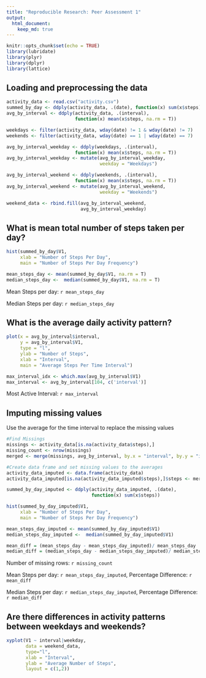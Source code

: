 ```yaml
---
title: "Reproducible Research: Peer Assessment 1"
output: 
  html_document:
    keep_md: true
---
```

```r
knitr::opts_chunk$set(echo = TRUE)
library(lubridate)
library(plyr)
library(dplyr)
library(lattice)
```

## Loading and preprocessing the data
```r
activity_data <- read.csv("activity.csv")
summed_by_day <- ddply(activity_data, .(date), function(x) sum(x$steps))
avg_by_interval <- ddply(activity_data, .(interval), 
                         function(x) mean(x$steps, na.rm = T))

weekdays <- filter(activity_data, wday(date) != 1 & wday(date) != 7)
weekends <- filter(activity_data, wday(date) == 1 | wday(date) == 7)

avg_by_interval_weekday <- ddply(weekdays, .(interval), 
                         function(x) mean(x$steps, na.rm = T))
avg_by_interval_weekday <- mutate(avg_by_interval_weekday, 
                                  weekday = "Weekdays")

avg_by_interval_weekend <- ddply(weekends, .(interval), 
                         function(x) mean(x$steps, na.rm = T))
avg_by_interval_weekend <- mutate(avg_by_interval_weekend, 
                                  weekday = "Weekends")

weekend_data <- rbind.fill(avg_by_interval_weekend,
                           avg_by_interval_weekday)
```


## What is mean total number of steps taken per day?

```r
hist(summed_by_day$V1, 
     xlab = "Number of Steps Per Day", 
     main = "Number of Steps Per Day Frequency")
```

```r
mean_steps_day <- mean(summed_by_day$V1, na.rm = T)
median_steps_day <-  median(summed_by_day$V1, na.rm = T)
```

Mean Steps per day:   `r mean_steps_day`

Median Steps per day: `r median_steps_day`


## What is the average daily activity pattern?
```r
plot(x = avg_by_interval$interval, 
     y = avg_by_interval$V1, 
     type = "l", 
     ylab = "Number of Steps", 
     xlab = "Interval", 
     main = "Average Steps Per Time Interval")

max_interval_idx <- which.max(avg_by_interval$V1)
max_interval <- avg_by_interval[104, c('interval')]
```

Most Active Interval: `r max_interval`

## Imputing missing values
Use the average for the time interval to replace the missing values
```r
#Find Missings
missings <- activity_data[is.na(activity_data$steps),]
missing_count <- nrow(missings)
merged <- merge(missings, avg_by_interval, by.x = "interval", by.y = "interval")

#Create data frame and set missing values to the averages
activity_data_imputed <- data.frame(activity_data)
activity_data_imputed[is.na(activity_data_imputed$steps),]$steps <- merged$V1

summed_by_day_imputed <- ddply(activity_data_imputed, .(date), 
                               function(x) sum(x$steps))

hist(summed_by_day_imputed$V1, 
     xlab = "Number of Steps Per Day", 
     main = "Number of Steps Per Day Frequency")
```

```r
mean_steps_day_imputed <- mean(summed_by_day_imputed$V1)
median_steps_day_imputed <-  median(summed_by_day_imputed$V1)

mean_diff = (mean_steps_day - mean_steps_day_imputed)/ mean_steps_day
median_diff = (median_steps_day - median_steps_day_imputed)/ median_steps_day
```

Number of missing rows: `r missing_count`

Mean Steps per day:   `r mean_steps_day_imputed`, 
Percentage Difference: `r mean_diff`

Median Steps per day: `r median_steps_day_imputed`, 
Percentage Difference: `r median_diff`

## Are there differences in activity patterns between weekdays and weekends?

```r
xyplot(V1 ~ interval|weekday, 
       data = weekend_data, 
       type="l",
       xlab = "Interval",
       ylab = "Average Number of Steps",
       layout = c(1,2))
```

